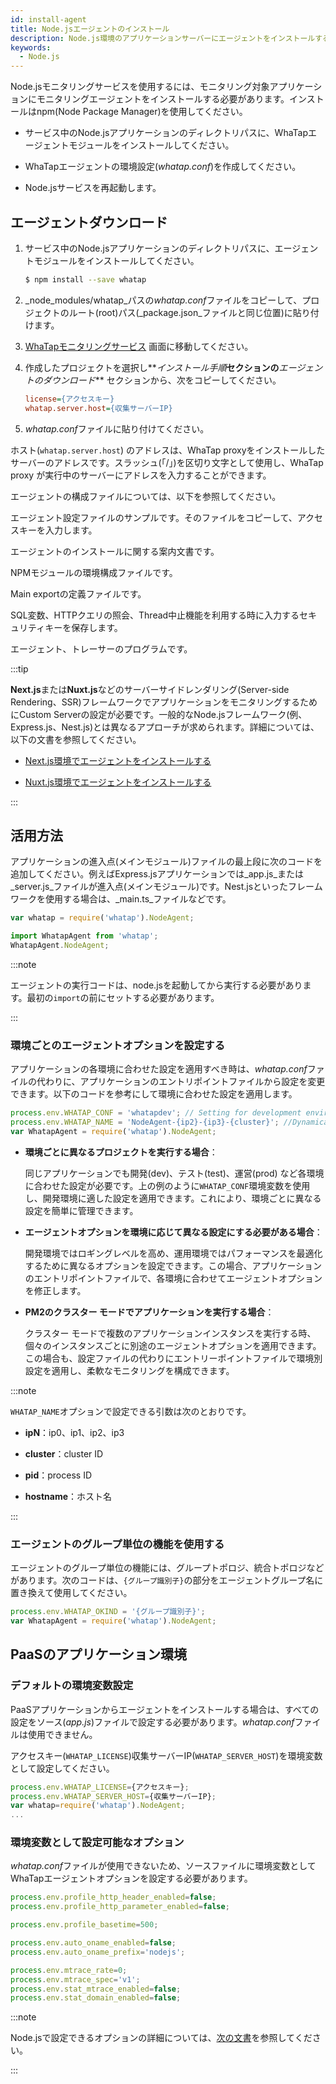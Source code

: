 ```yaml
---
id: install-agent
title: Node.jsエージェントのインストール
description: Node.js環境のアプリケーションサーバーにエージェントをインストールする方法を提供します。
keywords:
  - Node.js
---
```




<Agentsignupguide />

<Youtube ko="i8P8wrKgm40" en="i8P8wrKgm40" ja="i8P8wrKgm40" />

Node.jsモニタリングサービスを使用するには、モニタリング対象アプリケーションにモニタリングエージェントをインストールする必要があります。インストールはnpm(Node Package Manager)を使用してください。

- サービス中のNode.jsアプリケーションのディレクトリパスに、WhaTapエージェントモジュールをインストールしてください。

- WhaTapエージェントの環境設定(*whatap.conf*)を作成してください。

- Node.jsサービスを再起動します。


<Createprojectv2 />


<Accesskeyv2 />

## エージェントダウンロード

1. サービス中のNode.jsアプリケーションのディレクトリパスに、エージェントモジュールをインストールしてください。

   ```bash
   $ npm install --save whatap
   ```

2. _node_modules/whatap_パスの*whatap.conf*ファイルをコピーして、プロジェクトのルート(root)パス(_package.json_ファイルと同じ位置)に貼り付けます。

3. [WhaTapモニタリングサービス](https://service.whatap.io) 画面に移動してください。

4. 作成したプロジェクトを選択し**_インストール手順_**セクションの**_エージェントのダウンロード_** セクションから、次をコピーしてください。

   ```ini title='Example'
   license={アクセスキー}
   whatap.server.host={収集サーバーIP}
   ```

5. *whatap.conf*ファイルに貼り付けてください。

ホスト(`whatap.server.host`) のアドレスは、WhaTap proxyをインストールしたサーバーのアドレスです。スラッシュ(「/」)を区切り文字として使用し、WhaTap proxy が実行中のサーバーにアドレスを入力することができます。

エージェントの構成ファイルについては、以下を参照してください。

<Filetree name="whatap">

<FiletreeItem name="whatap.conf" type="file">エージェント設定ファイルのサンプルです。そのファイルをコピーして、アクセスキーを入力します。</FiletreeItem>

<FiletreeItem name="README.md" type="file">エージェントのインストールに関する案内文書です。</FiletreeItem>

<FiletreeItem name="package.json" type="file">NPMモジュールの環境構成ファイルです。</FiletreeItem>

<FiletreeItem name="index.js" type="file">Main exportの定義ファイルです。</FiletreeItem>

<FiletreeItem name="paramkey.txt" type="file">SQL変数、HTTPクエリの照会、Thread中止機能を利用する時に入力するセキュリティキーを保存します。</FiletreeItem>

<FiletreeItem name="lib" type="folder">エージェント、トレーサーのプログラムです。</FiletreeItem>

</Filetree>

:::tip

**Next.js**または**Nuxt.js**などのサーバーサイドレンダリング(Server-side Rendering、SSR)フレームワークでアプリケーションをモニタリングするためにCustom Serverの設定が必要です。一般的なNode.jsフレームワーク(例、Express.js、Nest.js)とは異なるアプローチが求められます。詳細については、以下の文書を参照してください。

- [Next.js環境でエージェントをインストールする](install-agent-nextjs)

- [Nuxt.js環境でエージェントをインストールする](install-agent-nuxtjs)

:::

## 活用方法

アプリケーションの進入点(メインモジュール)ファイルの最上段に次のコードを追加してください。例えばExpress.jsアプリケーションでは_app.js_または_server.js_ファイルが進入点(メインモジュール)です。Nest.jsといったフレームワークを使用する場合は、_main.ts_ファイルなどです。

<Tabs groupId="javascript">

<TabItem value="commonjs" label="CommonJS">

```javascript title='CommonJS'
var whatap = require('whatap').NodeAgent;
```

</TabItem>

<TabItem value="ecmascript" label="ECMAScript Module(ESM)">

```javascript title="ECMAScript Module(ESM)"
import WhatapAgent from 'whatap';
WhatapAgent.NodeAgent;
```

:::note

エージェントの実行コードは、node.jsを起動してから実行する必要があります。最初の`import`の前にセットする必要があります。

:::

</TabItem>

</Tabs>

### 環境ごとのエージェントオプションを設定する

アプリケーションの各環境に合わせた設定を適用すべき時は、*whatap.conf*ファイルの代わりに、アプリケーションのエントリポイントファイルから設定を変更できます。以下のコードを参考にして環境に合わせた設定を適用します。

```javascript
process.env.WHATAP_CONF = 'whatapdev'; // Setting for development environment
process.env.WHATAP_NAME = 'NodeAgent-{ip2}-{ip3}-{cluster}'; //Dynamically configure agent name with IP and cluster info
var WhatapAgent = require('whatap').NodeAgent;
```

- **環境ごとに異なるプロジェクトを実行する場合**：

  同じアプリケーションでも開発(dev)、テスト(test)、運営(prod) など各環境に合わせた設定が必要です。上の例のように`WHATAP_CONF`環境変数を使用し、開発環境に適した設定を適用できます。これにより、環境ごとに異なる設定を簡単に管理できます。

- **エージェントオプションを環境に応じて異なる設定にする必要がある場合**：

  開発環境ではロギングレベルを高め、運用環境ではパフォーマンスを最適化するために異なるオプションを設定できます。この場合、アプリケーションのエントリポイントファイルで、各環境に合わせてエージェントオプションを修正します。

- **PM2のクラスター モードでアプリケーションを実行する場合**： 

  クラスター モードで複数のアプリケーションインスタンスを実行する時、個々のインスタンスごとに別途のエージェントオプションを適用できます。この場合も、設定ファイルの代わりにエントリーポイントファイルで環境別設定を適用し、柔軟なモニタリングを構成できます。

:::note

`WHATAP_NAME`オプションで設定できる引数は次のとおりです。

- **ipN**：ip0、ip1、ip2、ip3

- **cluster**：cluster ID

- **pid**：process ID

- **hostname**：ホスト名

:::

### エージェントのグループ単位の機能を使用する

エージェントのグループ単位の機能には、グループトポロジ、統合トポロジなどがあります。次のコードは、`{グループ識別子}`の部分をエージェントグループ名に置き換えて使用してください。

```javascript
process.env.WHATAP_OKIND = '{グループ識別子}';
var WhatapAgent = require('whatap').NodeAgent;
```

## PaaSのアプリケーション環境

### デフォルトの環境変数設定

PaaSアプリケーションからエージェントをインストールする場合は、すべての設定をソース(_app.js_)ファイルで設定する必要があります。*whatap.conf*ファイルは使用できません。

アクセスキー(`WHATAP_LICENSE`)収集サーバーIP(`WHATAP_SERVER_HOST`)を環境変数として設定してください。

```javascript title='app.js'
process.env.WHATAP_LICENSE={アクセスキー};
process.env.WHATAP_SERVER_HOST={収集サーバーIP};
var whatap=require('whatap').NodeAgent;
...
```

### 環境変数として設定可能なオプション

*whatap.conf*ファイルが使用できないため、ソースファイルに環境変数としてWhaTapエージェントオプションを設定する必要があります。

```javascript title='app.js'
process.env.profile_http_header_enabled=false;
process.env.profile_http_parameter_enabled=false;

process.env.profile_basetime=500;

process.env.auto_oname_enabled=false;
process.env.auto_oname_prefix='nodejs';

process.env.mtrace_rate=0;
process.env.mtrace_spec='v1';
process.env.stat_mtrace_enabled=false;
process.env.stat_domain_enabled=false;
```

:::note

Node.jsで設定できるオプションの詳細については、[次の文書](set-agent)を参照してください。

:::


<NextSteps />
